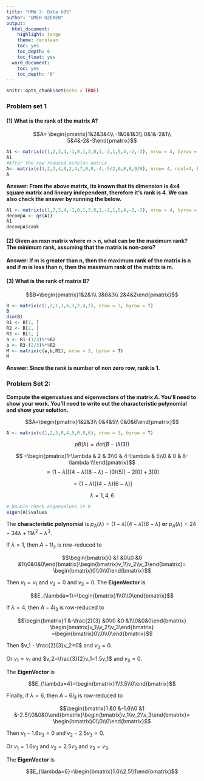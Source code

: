 ```yaml
---
title: "HMW 3- Data 605"
author: "OMER OZEREN"
output:
  html_document:
    highlight: tango
    theme: cerulean
    toc: yes
    toc_depth: 6
    toc_float: yes
  word_document:
    toc: yes
    toc_depth: '6'
---
```


```r
knitr::opts_chunk$set(echo = TRUE)
```

### Problem set 1
#### **(1) What is the rank of the matrix A?**

$$A= \begin{pmatrix}1&2&3&4\\ -1&0&1&3\\ 0&1&-2&1\\ 5&4&-2&-3\end{pmatrix}$$

```r
A1 <- matrix(c(1,2,3,4,-1,0,1,3,0,1,-2,1,5,4,-2,-3), nrow = 4, byrow = T)
A1
#After the row reduced echelon matrix
A<- matrix(c(1,2,3,4,0,2,4,7,0,0,-4,-5/2,0,0,0,9/8), nrow= 4, ncol=4, byrow= TRUE)
A
```

**Answer: From the above matrix, its known that its dimension is 4x4 square matrix and lineary independent, therefore it's rank is 4. We can also check the answer by running the below.**

```r
A1 <- matrix(c(1,2,3,4,-1,0,1,3,0,1,-2,1,5,4,-2,-3), nrow = 4, byrow = T)
decompA <- qr(A1)
A1
decompA$rank
```

#### **(2) Given an mxn matrix where m > n, what can be the maximum rank? The minimum rank, assuming that the matrix is non-zero?**

**Answer: If m is greater than n, then the maximum rank of the matrix is n and if m is less than n, then the maximum rank of the matrix is m.**


#### **(3) What is the rank of matrix B?**

$$B=\begin{pmatrix}1&2&1\\ 3&6&3\\ 2&4&2\end{pmatrix}$$
```r
B <- matrix(c(1,2,1,3,6,3,2,4,2), nrow = 3, byrow = T)
B
dim(B)
R1 <- B[1, ]
R2 <- B[2, ]
R3 <- B[3, ]
a <- R1-(1/3)%*%R2
b <- R3-(2/3)%*%R2
M <- matrix(c(a,b,R2), nrow = 3, byrow = T)
M
```

**Answer: Since the rank is number of non zero row, rank is 1.**

### Problem Set 2:

**Compute the eigenvalues and eigenvectors of the matrix $A$. You’ll need to show your work. You’ll need to write out the characteristic polynomial and show your solution.**

$$A=\begin{pmatrix}1&2&3\\ 0&4&5\\ 0&0&6\end{pmatrix}$$

```r
A <- matrix(c(1,2,3,0,4,5,0,0,6), nrow = 3, byrow = T)
```

$$pB(\lambda) = det(B-(\lambda I3))$$

$$ =\begin{pmatrix}1-\lambda & 2 & 3\\0 & 4-\lambda & 5\\0 & 0 & 6-\lambda \\\end{pmatrix}$$
$$ = (1-\lambda)[(4-\lambda)(6-\lambda)-(0)(5)] - 2[0] + 3[0]$$

$$= (1-\lambda)[(4-\lambda)(6-\lambda)]$$

$$\lambda = 1, 4 , 6$$

```r
# Double-check eigenvalues in R
eigen(A)$values
```

The **characteristic polynomial** is 
$p_A(\lambda) = (1-\lambda)(4-\lambda)(6-\lambda)$ **or**
$p_A(\lambda) = 24-34\lambda+11\lambda^2-\lambda^3$.

If $\lambda=1$, then $A - 1I_3$ is row-reduced to 



$$\begin{bmatrix}0 &1 &0\\0 &0 &1\\0&0&0\end{bmatrix}\begin{bmatrix}v_1\\v_2\\v_3\end{bmatrix}= \begin{bmatrix}0\\0\\0\end{bmatrix}$$
 
Then $v_1=v_1$ and $v_2=0$ and $v_3=0$. The **EigenVector** is  

$$E_{\lambda=1}=\begin{bmatrix}1\\0\\0\end{bmatrix}$$

If $\lambda=4$, then $A - 4I_3$ is row-reduced to 



$$\begin{bmatrix}1 &-\frac{2}{3} &0\\0 &0 &1\\0&0&0\end{bmatrix}
  \begin{bmatrix}v_1\\v_2\\v_3\end{bmatrix}
   =\begin{bmatrix}0\\0\\0\end{bmatrix}$$

Then $v_1 - \frac{2}{3}v_2=0$ and $v_3=0$. 

Or $v_1=v_1$ and $v_2=\frac{3}{2}v_1=1.5v_1$ and $v_3=0$. 

The **EigenVector** is  

$$E_{\lambda=4}=\begin{bmatrix}1\\1.5\\0\end{bmatrix}$$

Finally, if $\lambda=6$, then $A - 6I_3$ is row-reduced to 


$$\begin{bmatrix}1 &0 &-1.6\\0 &1 &-2.5\\0&0&0\end{bmatrix}\begin{bmatrix}v_1\\v_2\\v_3\end{bmatrix}=
 \begin{bmatrix}0\\0\\0\end{bmatrix}$$

Then $v_1-1.6v_3=0$ and $v_2-2.5v_3=0$. 

Or $v_1=1.6v_3$ and $v_2=2.5v_3$ and $v_3=v_3$. 

The **EigenVector** is  

$$E_{\lambda=6}=\begin{bmatrix}1.6\\2.5\\1\end{bmatrix}$$